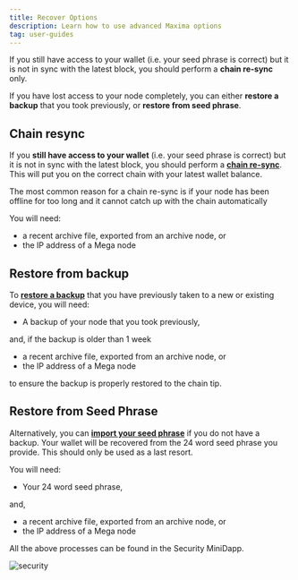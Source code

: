 ```yaml
---
title: Recover Options
description: Learn how to use advanced Maxima options
tag: user-guides
---
```


If you still have access to your wallet (i.e. your seed phrase is correct) but it is not in sync with the latest block, you should perform a **chain re-sync** only.

If you have lost access to your node completely, you can either **restore a backup** that you took previously, or **restore from seed phrase**.

## Chain resync

If you **still have access to your wallet** (i.e. your seed phrase is correct) but it is not in sync with the latest block, you should perform a [**chain re-sync**](/docs/userguides/recovery/chainresync). This will put you on the correct chain with your latest wallet balance.

The most common reason for a chain re-sync is if your node has been offline for too long and it cannot catch up with the chain automatically

You will need:

- a recent archive file, exported from an archive node, or
- the IP address of a Mega node

## Restore from backup

To [**restore a backup**](/docs/userguides/recovery/restoreabackup) that you have previously taken to a new or existing device, you will need:

- A backup of your node that you took previously,

and, if the backup is older than 1 week

- a recent archive file, exported from an archive node, or
- the IP address of a Mega node

to ensure the backup is properly restored to the chain tip.

## Restore from Seed Phrase

Alternatively, you can [**import your seed phrase**](/docs/userguides/recovery/importseed) if you do not have a backup. Your wallet will be recovered from the 24 word seed phrase you provide. This should only be used as a last resort.

You will need:

- Your 24 word seed phrase,

and,

- a recent archive file, exported from an archive node, or
- the IP address of a Mega node

All the above processes can be found in the Security MiniDapp.

![security](/img/app/security.jpg)
